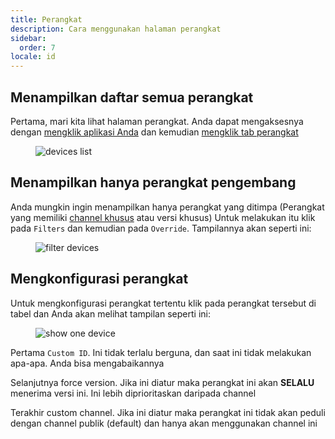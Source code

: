 ```yaml
---
title: Perangkat
description: Cara menggunakan halaman perangkat
sidebar:
  order: 7
locale: id
---
```


## Menampilkan daftar semua perangkat
Pertama, mari kita lihat halaman perangkat. Anda dapat mengaksesnya dengan [mengklik aplikasi Anda](/docs/webapp/main-page) dan kemudian [mengklik tab perangkat](/docs/webapp/main-app-page)

<figure><img style="margin-left: auto; margin-right: auto" src="/deviceswebp" alt="devices list" /><figcaption></figcaption></figure>

## Menampilkan hanya perangkat pengembang
Anda mungkin ingin menampilkan hanya perangkat yang ditimpa (Perangkat yang memiliki [channel khusus](docs/plugin/api/#setchannel) atau versi khusus)
Untuk melakukan itu klik pada `Filters` dan kemudian pada `Override`. Tampilannya akan seperti ini:

<figure><img style="margin-left: auto; margin-right: auto" src="/overwrite-filterwebp" alt="filter devices" /><figcaption></figcaption></figure>

## Mengkonfigurasi perangkat

Untuk mengkonfigurasi perangkat tertentu klik pada perangkat tersebut di tabel dan Anda akan melihat tampilan seperti ini:

<figure><img style="margin-left: auto; margin-right: auto" src="/device-specificwebp" alt="show one device" /><figcaption></figcaption></figure>

Pertama `Custom ID`. Ini tidak terlalu berguna, dan saat ini tidak melakukan apa-apa. Anda bisa mengabaikannya

Selanjutnya force version. Jika ini diatur maka perangkat ini akan **SELALU** menerima versi ini. Ini lebih diprioritaskan daripada channel

Terakhir custom channel. Jika ini diatur maka perangkat ini tidak akan peduli dengan channel publik (default) dan hanya akan menggunakan channel ini